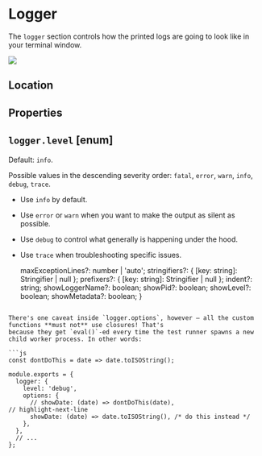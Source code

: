 
# Logger

The `logger` section controls how the printed logs are going to look like in your terminal window.

![](../img/log-example.png)

## Location

<Location sectionName="logger" />

## Properties

## `logger.level` \[enum\]

Default: `info`.

Possible values in the descending severity order: `fatal`, `error`, `warn`, `info`, `debug`, `trace`.

* Use `info` by default.
* Use `error` or `warn` when you want to make the output as silent as possible.
* Use `debug` to control what generally is happening under the hood.
* Use `trace` when troubleshooting specific issues.

    maxExceptionLines?: number | 'auto';
    stringifiers?: { [key: string]: Stringifier | null };
    prefixers?: { [key: string]: Stringifier | null };
    indent?: string;
    showLoggerName?: boolean;
    showPid?: boolean;
    showLevel?: boolean;
    showMetadata?: boolean;
}
```

There's one caveat inside `logger.options`, however – all the custom functions **must not** use closures! That's
because they get `eval()`-ed every time the test runner spawns a new child worker process. In other words:

```js
const dontDoThis = date => date.toISOString();

module.exports = {
  logger: {
    level: 'debug',
    options: {
      // showDate: (date) => dontDoThis(date),
// highlight-next-line
      showDate: (date) => date.toISOString(), /* do this instead */
    },
  },
  // ...
};
```

